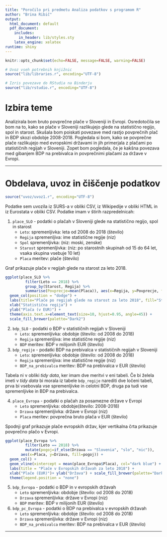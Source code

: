 ```yaml
---
title: "Poročilo pri predmetu Analiza podatkov s programom R"
author: "Brina Ribič"
output:
  html_document: default
  pdf_document:
    includes:
      in_header: lib/styles.sty
    latex_engine: xelatex
runtime: shiny
---
```


```r
knitr::opts_chunk$set(echo=FALSE, message=FALSE, warning=FALSE)

# Uvoz vseh potrebnih knjižnic
source("lib/libraries.r", encoding="UTF-8")
```

```r
# Izris povezave do RStudia na Binderju
source("lib/rstudio.r", encoding="UTF-8")
```

# Izbira teme

Analizirala bom bruto povprečne plače v Sloveniji in Evropi. Osredotočila se bom na to, kako se plače v Sloveniji razlikujejo glede na statistično regijo, spol in starost. Skušala bom poiskati povezave med rastjo povprečnih plač in BDP skozi obdobje 2008-2018. Pogledala si bom, kako se povprečne plače razlikujejo med evropskimi državami in jih primerjala z plačami po statističnih regijah v Sloveniji. Zopet bom pogledala, če je kakšna povezava med gibanjem BDP na prebivalca in povprečnimi plačami za države v Evropi.


***

# Obdelava, uvoz in čiščenje podatkov

```r
source("uvoz/uvoz1.r", encoding="UTF-8")
```
  
Podatke sem uvozila iz SURS-a v obliki CSV, iz Wikipedije v obliki HTML in iz Eurostata v obliki CSV. Podatke imam v štirih razpredelnicah:

1. `place_SLO` - podatki o plačah v Sloveniji glede na statistično regijo, spol in starost
   - `Leto`: spremenljivka: leta od 2008 do 2018 (število)
   - `Regija` spremenljiva: ime statistične regije (niz)
   - `Spol` spremenljivka: (niz: moski, zenske)
   - `Starost` spremenljivka: (niz: po starostnih skupinah od 15 do 64 let, vsaka skupina          vsebuje 10 let)
   - `Placa` meritev: plače (število)
   
Graf prikazuje plače v regijah glede na starost za leto 2018.

```r
ggplot(place_SLO %>% 
         filter(Leto == 2018) %>% 
         group_by(Starost, Regija) %>% 
         summarise(Povprecje=mean(Placa)), aes(x=Regija, y=Povprecje, fill=factor(Starost))) + 
  geom_col(position = "dodge") + 
  labs(title="Plače po regijah glede na starost za leto 2018", fill="Starost") + 
  xlab("Statistična regija") + 
  ylab("Plača (v EUR)") +
  theme(axis.text.x=element_text(size=10, hjust=0.95, angle=45)) +
  scale_fill_brewer(palette="Dark2")

```

2. `bdp_SLO` - podatki o BDP v statističnih regijah v Sloveniji
   - `Leto`: spremenljivka: obdobje (število: od 2008 do 2018)
   - `Regija` spremenljiva: ime statistične regije (niz)
   - `BDP` meritev: BDP v milijonih EUR (število)
   
3. `bdp_regije` - podatki BDP na prebivalca v statističnih regijah v Sloveniji
   - `Leto`: spremenljivka: obdobje (število: od 2008 do 2018)
   - `Regija` spremenljiva: ime statistične regije (niz)
   - `BDP_na_prebivalca` meritev: BDP na prebivalca v EUR (število)

   
Tabela ni v obliki *tidy data*, ker imam dve meritvi v eni tabeli. Če bi želela imeti v *tidy data* bi morala iz tabele `bdp_regije` narediti dve ločeni tabeli, prva bi vsebovala vse spremenljivke in celotni BDP, druga pa tudi vse spremenljivke in BDP na prebivalca.
   
4. `place_Evropa` - podatki o plačah za posamezne države v Evropi
   - `Leto` spremenljivka: obdobje(število: 2008-2018)
   - `Drzava` spremenljivka: države v Evropi (niz)
   - `Placa` meritev: povprečna bruto plača v EUR (število)

Spodnji graf prikazuje plače evropskih držav, kjer vertikalna črta prikazuje povprečno plačo v Evropi.
   
```r
ggplot(place_Evropa %>% 
         filter(Leto == 2018) %>% 
         mutate(pogoj=if_else(Drzava == "Slovenia", "slo", "nic")), 
       aes(x=Placa, y=Drzava, fill=pogoj)) + 
  geom_col() + 
  geom_vline(xintercept = mean(place_Evropa$Placa), col="dark blue") + 
  labs(title = "Plače v Evropskih državah za leto 2018") + 
  xlab("Plače (EUR)")+ ylab("Država") + scale_fill_brewer(palette="Dark2") + 
  theme(legend.position = "none")

```

   
5. `bdp_Evropa` - podatki o BDP in v evropskih državah
   - `Leto` spremenljivka: obdobje (število: od 2008 do 2018)
   - `Drzava` spremenljivka: države v Evropi (niz)
   - `BDP` meritev: BDP v milijonih EUR (število)
   
6. `bdp_pc_Evropa` - podatki o BDP na prebivalca v evropskih državah
   - `Leto` spremenljivka: obdobje (število: od 2008 do 2018)
   - `Drzava` spremenljivka: države v Evropi (niz)
   - `BDP_na_prebivalca` meritev: BDP na prebivalca v EUR (število)
   

***





